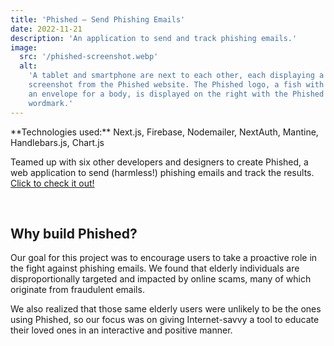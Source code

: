 ```yaml
---
title: 'Phished – Send Phishing Emails'
date: 2022-11-21
description: 'An application to send and track phishing emails.'
image:
  src: '/phished-screenshot.webp'
  alt:
    'A tablet and smartphone are next to each other, each displaying a
    screenshot from the Phished website. The Phished logo, a fish with
    an envelope for a body, is displayed on the right with the Phished
    wordmark.'
---
```



<Technologies emoji="📟" type="tech">
  **Technologies used:** Next.js, Firebase, Nodemailer, NextAuth,
  Mantine, Handlebars.js, Chart.js
</Technologies>

<br />

Teamed up with six other developers and designers to create Phished, a
web application to send (harmless!) phishing emails and track the
results. [Click to check it out!](https://phished.up.railway.app/)

<br />

## Why build Phished?

Our goal for this project was to encourage users to take a proactive
role in the fight against phishing emails. We found that elderly
individuals are disproportionally targeted and impacted by online
scams, many of which originate from fraudulent emails.

We also realized that those same elderly users were unlikely to be the
ones using Phished, so our focus was on giving Internet-savvy a tool
to educate their loved ones in an interactive and positive manner.
